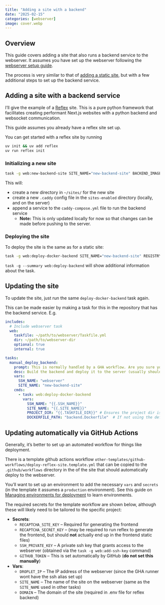 ```yaml
---
title: "Adding a site with a backend"
date: "2025-02-15"
categories: [webserver]
image: cover.webp
---
```


## Overview

This guide covers adding a site that also runs a backend service to the webserver. It assumes you have set up the webserver following the [webserver setup guide](../setting-up-webserver/index.qmd).

The process is very similar to that of [adding a static site](../adding-a-static-site/index.qmd), but with a few additional steps to set up the backend service.

## Adding a site with a backend service

I'll give the example of a [Reflex](https://reflex.dev) site. This is a pure python framework that facilitates creating performant Next.js websites with a python backend and websocket communication.

This guide assumes you already have a reflex site set up.

::: {.callout-note}
You can get started with a reflex site by running
```bash
uv init && uv add reflex
uv run reflex init
```
:::


### Initializing a new site

```bash
task -g web:new-backend-site SITE_NAME="new-backend-site" BACKEND_IMAGE="ghcr.io/<username>/<image-tag>" DOMAIN="some-domain.com"
```

This will:

- create a new directory in `~/sites/` for the new site
- create a new `.caddy` config file in the `sites-enabled` directory (locally, and on the server)
- append a service to the `caddy-compose.yml` file to run the backend service
  - **Note:** This is only updated locally for now so that changes can be made before pushing to the server.

### Deploying the site

To deploy the site is the same as for a static site:

```bash
task -g web:deploy-docker-backend SITE_NAME="new-backend-site" REGISTRY="ghcr.io" USERNAME="<username>"
```

::: {.aside}
`task -g --summary web:deploy-backend` will show additional information about the task.
:::


## Updating the site

To update the site, just run the same `deploy-docker-backend` task again.

This can be made easier by making a task for this in the repository that has the backend service. E.g.

```yaml
includes:
  # Include webserver task
  web:
    taskfile: ~/path/to/webserver/Taskfile.yml
    dir: ~/path/to/webserver-dir
    optional: true
    internal: true

tasks:
  manual_deploy_backend:
    prompt: This is normally handled by a GHA workflow. Are you sure you want to continue?
    desc: Build the backend and deploy it to the server (usually should rely on CI/CD instead)
    vars:
      SSH_NAME: "webserver"
      SITE_NAME: "new-backend-site"
    cmds:
      - task: web:deploy-docker-backend
        vars:
          SSH_NAME: "{{.SSH_NAME}}"
          SITE_NAME: "{{.SITE_NAME}}"
          PROJECT_DIR: "{{.TASKFILE_DIR}}" # Ensures the project dir is right even if task is called from a subdirectory
          DOCKERFILE_PATH: "backend.Dockerfile"  # If not using the default Dockerfile
```

## Updating automatically via GitHub Actions

Generally, it's better to set up an automated workflow for things like deployment.

There is a template github actions workflow `other-templates/github-workflows/deploy-reflex-site.template.yml` that can be copied to the `.github/workflows` directory in the of the site that should automatically deploy to the webserver.

You'll want to set up an environment to add the necessary `vars` and `secrets` (in the template it assumes a `production` environment). See this guide on [Managing environments for deployment](https://docs.github.com/en/actions/managing-workflow-runs-and-deployments/managing-deployments/managing-environments-for-deployment) to learn environments.


The required secrets for the template workflow are shown below, although these will likely need to be tailored to the specific project:

- **Secrets**:
  - `RECAPTCHA_SITE_KEY` -- Required for generating the frontend
  - `RECAPTCHA_SECRET_KEY` -- (may be required to run reflex to generate the frontend, but should **not** actually end up in the frontend static files)
  - `SSH_PRIVATE_KEY` -- A private ssh key that grants access to the webserver (obtained via the `task -g web:add-ssh-key` command)
  - `GITHUB_TOKEN` -- This is set automatically by GitHub (**do not set this manually**)
- **Vars**:
  - `DROPLET_IP` -- The IP address of the webserver (since the GHA runner wont have the ssh alias set up)
  - `SITE_NAME` -- The name of the site on the webserver (same as the `SITE_NAME` used in other tasks)
  - `DOMAIN` -- The domain of the site (required in .env file for reflex backend)

